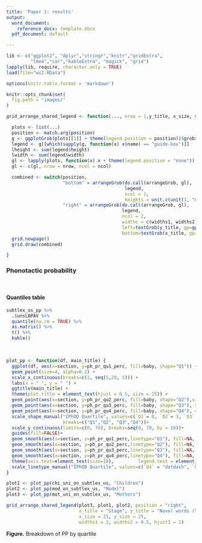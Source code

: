 ```yaml
---
title: 'Paper 1: results'
output:
  word_document:
    reference_docx: template.docx
  pdf_document: default

---
```


<!-- loading packages, user-defined functions and datasets -->
```r
lib <- c("ggplot2", "dplyr","stringr","knitr","gridExtra",
         "lme4","car","kableExtra", "magick", "grid")
lapply(lib, require, character.only = TRUE)
load(file="ws2.RData")

options(knitr.table.format = 'markdown')
```

<!-- set folder for graphs -->
```r
knitr::opts_chunk$set(
  fig.path = "images/"
)
```

<!-- additional funs -->
```r
grid_arrange_shared_legend <- function(..., nrow = 1,y_title, x_size, y_size,widths1 = 2, widths2=0.2,hjust1=1, x_title, ncol = length(list(...)), position = c("bottom", "right")) {

  plots <- list(...)
  position <- match.arg(position)
  g <- ggplotGrob(plots[[1]] + theme(legend.position = position))$grobs
  legend <- g[[which(sapply(g, function(x) x$name) == "guide-box")]]
  lheight <- sum(legend$height)
  lwidth <- sum(legend$width)
  gl <- lapply(plots, function(x) x + theme(legend.position = "none"))
  gl <- c(gl, nrow = nrow, ncol = ncol)

  combined <- switch(position,
                     "bottom" = arrangeGrob(do.call(arrangeGrob, gl),
                                            legend,
                                            ncol = 1,
                                            heights = unit.c(unit(1, "npc") - lheight, lheight)),
                     "right" = arrangeGrob(do.call(arrangeGrob, gl),
                                           legend,
                                           ncol = 2,
                                           widths = c(widths1, widths2),
                                           left=textGrob(y_title, gp=gpar(fontsize=y_size), rot = 90),
                                           bottom=textGrob(x_title, gp=gpar(fontsize=x_size), vjust = 0, hjust = hjust1)))
  grid.newpage()
  grid.draw(combined)

}

```

### Phonotactic probability


<br>

#### Quantiles table

```r
subtlex_us_pp %>%
  .$unsLBPAV %>%
  quantile(na.rm = TRUE) %>%
  as.matrix() %>%
  t() %>%
  kable()
```

<br>

```r
plot_pp <- function(df, main_title) {
  ggplot(df, aes(x=section, y=ph_pr_qu1_perc, fill=baby, shape="Q1")) + 
  geom_point(size=4, alpha=0.2) +
  scale_x_continuous(breaks=c(1, seq(5,20, 5))) +
  labs(x = " ", y = " ") +
  ggtitle(main_title) +
  theme(plot.title = element_text(hjust = 0.5, size = 25)) +
  geom_point(aes(x=section, y=ph_pr_qu2_perc, fill=baby, shape="Q2"),size=4, alpha=0.2) + 
  geom_point(aes(x=section, y=ph_pr_qu3_perc, fill=baby, shape="Q3"), size=4,alpha=0.2) + 
  geom_point(aes(x=section, y=ph_pr_qu4_perc, fill=baby, shape="Q4"), size=4,alpha=0.2) + 
  scale_shape_manual("IPhOD Quartile", values=c(`Q1`= 0, `Q2`= 3, `Q3` = 2, `Q4`=1),
                     breaks=c("Q1","Q2", "Q3","Q4"))+
  scale_y_continuous(limits=c(0, 70), breaks=seq(0, 70, by = 10))+
  guides(fill=FALSE)+
  geom_smooth(aes(x=section, y=ph_pr_qu1_perc,linetype="Q1"), fill=NA, colour="black", method="lm", size=0.8)+
  geom_smooth(aes(x=section, y=ph_pr_qu2_perc,linetype="Q2"), fill=NA, colour="black", method="lm", size=0.8)+
  geom_smooth(aes(x=section, y=ph_pr_qu3_perc,linetype="Q3"), fill=NA, colour="black", method="lm", size=0.8)+
  geom_smooth(aes(x=section, y=ph_pr_qu4_perc,linetype="Q4"), fill=NA, colour="black", method="lm", size=0.8)+
  theme(axis.text=element_text(size=18),         legend.text = element_text(size = 20),         legend.title = element_text(size = 20),         legend.key.size = unit(1, "cm"))+     scale_colour_grey(start = 0, end = .9)+
  scale_linetype_manual("IPhOD Quartile", values=c(`Q4` = "dotdash", `Q1` = "longdash",`Q2` = "solid", `Q3`= "dotted"), breaks=c("Q1","Q2", "Q3","Q4"))
}

plot1 <- plot_pp(chi_uni_on_subtlex_us, "Children") 
plot2 <- plot_pp(mod_on_subtlex_us, "Model") 
plot3 <- plot_pp(mot_uni_on_subtlex_us, "Mothers") 

grid_arrange_shared_legend(plot3, plot1, plot2, position = "right", 
                           x_title = "Stage", y_title = "Novel words (%)",
                           x_size = 25, y_size = 25,
                           widths1 = 2, widths2 = 0.5, hjust1 = 1)
```

**Figure.** Breakdown of PP by quartile

